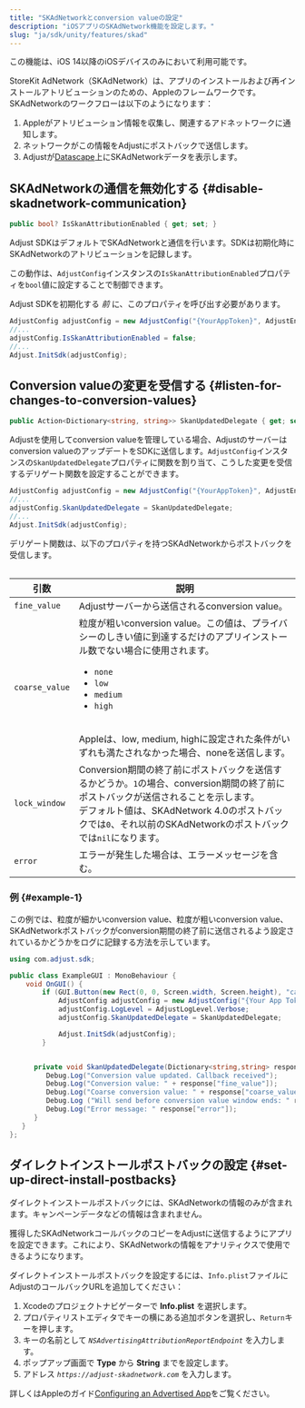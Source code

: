 ```yaml
---
title: "SKAdNetworkとconversion valueの設定"
description: "iOSアプリのSKAdNetwork機能を設定します。"
slug: "ja/sdk/unity/features/skad"
---
```


<Callout type="important">

この機能は、iOS 14以降のiOSデバイスのみにおいて利用可能です。

</Callout>

StoreKit AdNetwork（SKAdNetwork）は、アプリのインストールおよび再インストールアトリビューションのための、Appleのフレームワークです。SKAdNetworkのワークフローは以下のようになります：

1. Appleがアトリビューション情報を収集し、関連するアドネットワークに通知します。
2. ネットワークがこの情報をAdjustにポストバックで送信します。
3. Adjustが[Datascape](https://help.adjust.com/ja/suite/article/datascape)上にSKAdNetworkデータを表示します。

## SKAdNetworkの通信を無効化する {#disable-skadnetwork-communication}

<CodeBlock title="プロパティ宣言">

```cs
public bool? IsSkanAttributionEnabled { get; set; }
```

</CodeBlock>

Adjust SDKはデフォルトでSKAdNetworkと通信を行います。SDKは初期化時にSKAdNetworkのアトリビューションを記録します。

この動作は、`AdjustConfig`インスタンスの`IsSkanAttributionEnabled`プロパティを`bool`値に設定することで制御できます。

<Callout type="important">

Adjust SDKを初期化する _前_ に、このプロパティを呼び出す必要があります。

</Callout>

```cs
AdjustConfig adjustConfig = new AdjustConfig("{YourAppToken}", AdjustEnvironment.Sandbox, true);
//...
adjustConfig.IsSkanAttributionEnabled = false;
//...
Adjust.InitSdk(adjustConfig);
```

## Conversion valueの変更を受信する {#listen-for-changes-to-conversion-values}

<CodeBlock title="プロパティ宣言">

```cs
public Action<Dictionary<string, string>> SkanUpdatedDelegate { get; set; }
```

</CodeBlock>

Adjustを使用してconversion valueを管理している場合、Adjustのサーバーはconversion valueのアップデートをSDKに送信します。`AdjustConfig`インスタンスの`SkanUpdatedDelegate`プロパティに関数を割り当て、こうした変更を受信するデリゲート関数を設定することができます。

```cs
AdjustConfig adjustConfig = new AdjustConfig("{YourAppToken}", AdjustEnvironment.Sandbox, true);
//...
adjustConfig.SkanUpdatedDelegate = SkanUpdatedDelegate;
//...
Adjust.InitSdk(adjustConfig);
```

デリゲート関数は、以下のプロパティを持つSKAdNetworkからポストバックを受信します。

<Table autoWidth="1,2">

| 引数           | 説明                                                                                                                                                                                                                                                                                              |
| -------------- | ------------------------------------------------------------------------------------------------------------------------------------------------------------------------------------------------------------------------------------------------------------------------------------------------- |
| `fine_value`   | Adjustサーバーから送信されるconversion value。                                                                                                                                                                                                                                                    |
| `coarse_value` | 粒度が粗いconversion value。この値は、プライバシーのしきい値に到達するだけのアプリインストール数でない場合に使用されます。<ul><li>`none`</li><li>`low`</li><li>`medium`</li><li>`high`</li></ul><br/>Appleは、low, medium, highに設定された条件がいずれも満たされなかった場合、noneを送信します。 |
| `lock_window`  | Conversion期間の終了前にポストバックを送信するかどうか。`1`の場合、conversion期間の終了前にポストバックが送信されることを示します。<br/>デフォルト値は、SKAdNetwork 4\.0のポストバックでは`0`、それ以前のSKAdNetworkのポストバックでは`nil`になります。                                           |
| `error`        | エラーが発生した場合は、エラーメッセージを含む。                                                                                                                                                                                                                                                  |

</Table>

### 例 {#example-1}

この例では、粒度が細かいconversion value、粒度が粗いconversion value、SKAdNetworkポストバックがconversion期間の終了前に送信されるよう設定されているかどうかをログに記録する方法を示しています。

```cs
using com.adjust.sdk;

public class ExampleGUI : MonoBehaviour {
    void OnGUI() {
        if (GUI.Button(new Rect(0, 0, Screen.width, Screen.height), "callback")) {
            AdjustConfig adjustConfig = new AdjustConfig("{Your App Token}", AdjustEnvironment.Sandbox);
            adjustConfig.LogLevel = AdjustLogLevel.Verbose;
            adjustConfig.SkanUpdatedDelegate = SkanUpdatedDelegate;

            Adjust.InitSdk(adjustConfig);
        }


      private void SkanUpdatedDelegate(Dictionary<string,string> response) {
         Debug.Log("Conversion value updated. Callback received");
         Debug.Log("Conversion value: " + response["fine_value"]);
         Debug.Log("Coarse conversion value: " + response["coarse_value"]);
         Debug.Log ("Will send before conversion value window ends: " response["lock_window"]);
         Debug.Log("Error message: " response["error"]);
      }
   }
};
```

## ダイレクトインストールポストバックの設定 {#set-up-direct-install-postbacks}

<Callout type="note">

ダイレクトインストールポストバックには、SKAdNetworkの情報のみが含まれます。キャンペーンデータなどの情報は含まれません。

</Callout>

獲得したSKAdNetworkコールバックのコピーをAdjustに送信するようにアプリを設定できます。これにより、SKAdNetworkの情報をアナリティクスで使用できるようになります。

ダイレクトインストールポストバックを設定するには、`Info.plist`ファイルにAdjustのコールバックURLを追加してください：

1. Xcodeのプロジェクトナビゲーターで **Info.plist** を選択します。
2. プロパティリストエディタでキーの横にある追加ボタンを選択し、`Return`キーを押します。
3. キーの名前として _`NSAdvertisingAttributionReportEndpoint`_ を入力します。
4. ポップアップ画面で **Type** から **String** までを設定します。
5. アドレス _`https://adjust-skadnetwork.com`_ を入力します。

<Callout type="seealso">

詳しくはAppleのガイド[Configuring an Advertised App](https://developer.apple.com/documentation/storekit/skadnetwork/configuring_an_advertised_app)をご覧ください。

</Callout>
